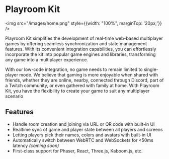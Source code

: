 # Playroom Kit

<img src="/images/home.png" style={{width: "100%", marginTop: '20px;'}} />

Playroom Kit simplifies the development of real-time web-based multiplayer games by offering seamless synchronization and state management features. With its convenient integration capabilities, you can effortlessly incorporate the kit into popular game engines and libraries, transforming any game into a multiplayer experience.


With our low-code integration, no game needs to remain limited to single-player mode. We believe that gaming is more enjoyable when shared with friends, whether they are online, nearby, connected through Discord, part of a Twitch community, or even gathered with family at home. With Playroom Kit, you have the flexibility to create your game to suit any multiplayer scenario

<div style={{clear: "both"}}></div>

## Features
- Handle room creation and joining via URL or QR code with built-in UI
- Realtime sync of game and player state between all players and screens
- Letting players pick their names, colors and avatars with built-in UI
- Automatically switch between WebRTC and WebSockets for &lt;50ms latency *(coming soon)*
- First-class support for Phaser, React, Three.js, Kaboom.js, etc.
